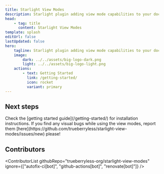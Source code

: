 ```yaml
---
title: Starlight View Modes
description: Starlight plugin adding view mode capabilities to your documentation website.
head:
    - tag: title
      content: Starlight View Modes
template: splash
editUrl: false
lastUpdated: false
hero:
    tagline: Starlight plugin adding view mode capabilities to your documentation website.
    image:
        dark: ../../assets/big-logo-dark.png
        light: ../../assets/big-logo-light.png
    actions:
        - text: Getting Started
          link: /getting-started/
          icon: rocket
          variant: primary
---
```



## Next steps

<CardGrid stagger>
    <Card title="Install the plugin" icon="puzzle">
        Check the [getting started guide](/getting-started/) for installation instructions.
    </Card>
    <Card title="Report bugs" icon="error">
        If you find any visual bugs while using the view modes, report them
        [here](https://github.com/trueberryless/starlight-view-modes/issues/new) please!
    </Card>
</CardGrid>

## Contributors


<ContributorList githubRepo="trueberryless-org/starlight-view-modes" ignore={["autofix-ci[bot]", "github-actions[bot]", "renovate[bot]"]} />
